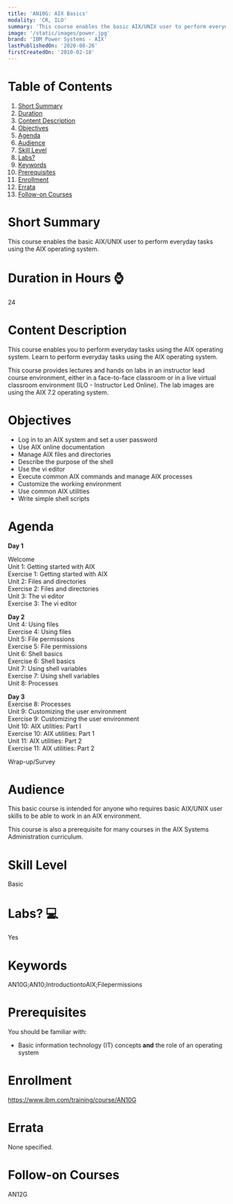 ```yaml
---
title: 'AN10G: AIX Basics'
modality: 'CR, ILO'
summary: 'This course enables the basic AIX/UNIX user to perform everyday tasks using the AIX operating system.'
image: '/static/images/power.jpg'
brand: 'IBM Power Systems - AIX'
lastPublishedOn: '2020-08-26'
firstCreatedOn: '2010-02-18'
---
```

# Table of Contents
1.  [Short Summary](#short-summary)
2.  [Duration](#duration-in-hours-)
3.  [Content Description](#content-description)
4.  [Objectives](#objectives)
5.  [Agenda](#agenda)
6.  [Audience](#audience)
7.  [Skill Level](#skill-level)
8.  [Labs?](#labs-)
9.  [Keywords](#keywords)
10. [Prerequisites](#prerequisites)
11. [Enrollment](#enrollment)
12. [Errata](#errata)
13. [Follow-on Courses](#follow-on-courses)

# Short Summary
This course enables the basic AIX/UNIX user to perform everyday tasks using the AIX operating system.

# Duration in Hours ⌚
24

# Content Description
<p>This course enables you to perform everyday tasks using the AIX operating system. Learn to perform everyday tasks using the AIX operating system.</p>

<p>This course provides lectures and hands on labs in an instructor lead course environment, either in a face-to-face classroom or in a live virtual classroom environment (ILO - Instructor Led Online). The lab images are using the AIX 7.2 operating system.</p>

# Objectives
<ul><li>Log in to an AIX system and set a user password</li><li>Use AIX online documentation</li><li>Manage AIX files and directories</li><li>Describe the purpose of the shell</li><li>Use the vi editor</li><li>Execute common AIX commands and manage AIX processes</li><li>Customize the working environment</li><li>Use common AIX utilities</li><li>Write simple shell scripts</li></ul>

# Agenda
<p><strong>Day 1</strong></p><p>Welcome&nbsp;<br/>Unit 1: Getting started with AIX&nbsp;<br/>Exercise 1: Getting started with AIX<br/>Unit 2: Files and directories&nbsp;<br/>Exercise 2: Files and directories&nbsp;<br/>Unit 3: The vi editor&nbsp;<br/>Exercise 3: The vi editor&nbsp;</p><p><strong>Day 2</strong><br/>Unit 4: Using files&nbsp;<br/>Exercise 4: Using files&nbsp;<br/>Unit 5: File permissions&nbsp;<br/>Exercise 5: File permissions&nbsp;<br/>Unit 6: Shell basics&nbsp;<br/>Exercise 6: Shell basics&nbsp;<br/>Unit 7: Using shell variables&nbsp;<br/>Exercise 7: Using shell variables&nbsp;<br/>Unit 8: Processes&nbsp;</p><p><strong>Day 3</strong><br/>Exercise 8: Processes&nbsp;<br/>Unit 9: Customizing the user environment&nbsp;<br/>Exercise 9: Customizing the user environment&nbsp;<br/>Unit 10: AIX utilities: Part I&nbsp;<br/>Exercise 10: AIX utilities: Part 1<br/>Unit 11: AIX utilities: Part 2<br/>Exercise 11: AIX utilities: Part 2</p><p>Wrap-up/Survey</p>

# Audience
<p>This basic course is intended for anyone who requires basic AIX/UNIX user skills to be able to work in an AIX environment.</p>

<p>This course is also a prerequisite for many courses in the AIX Systems Administration curriculum.</p>

# Skill Level
Basic

# Labs? 💻
Yes

# Keywords
AN10G;AN10;IntroductiontoAIX;Filepermissions

# Prerequisites
<p>You should be familiar with:</p><ul><li>Basic information technology (IT) concepts<strong> and</strong> the role of an operating system</li></ul>

# Enrollment
https://www.ibm.com/training/course/AN10G

# Errata
None specified.

# Follow-on Courses
AN12G

